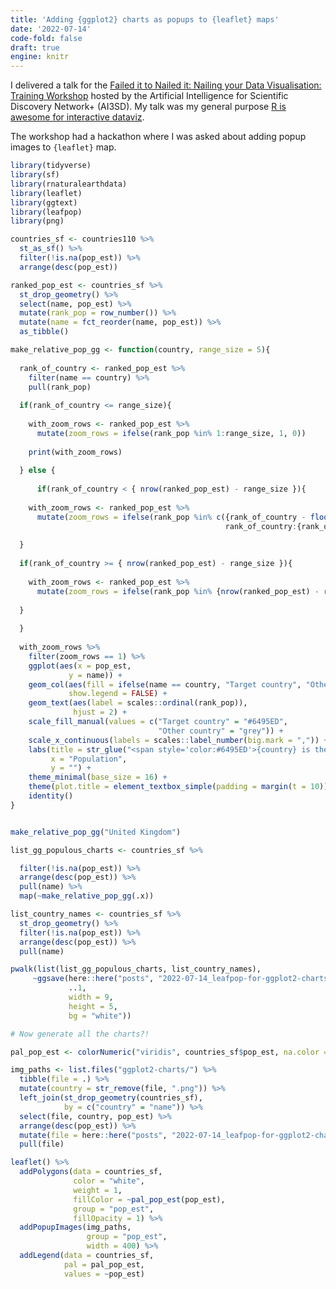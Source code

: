 ```yaml
---
title: 'Adding {ggplot2} charts as popups to {leaflet} maps'
date: '2022-07-14'
code-fold: false
draft: true
engine: knitr
---
```


I delivered a talk for the [Failed it to Nailed it: Nailing your Data Visualisation: Training Workshop](https://www.ai4science.network/ai3sd-event/13-14-07-2022-failed-it-to-nailed-it-nailing-your-data-visualisation-hands-on-workshop/) hosted by the Artificial Intelligence for Scientific Discovery Network+ (AI3SD). My talk was my general purpose [R is awesome for interactive dataviz](https://github.com/charliejhadley/talk_2022-07-13_ai3d-interactive-dataviz-with-r).

The workshop had a hackathon where I was asked about adding popup images to `{leaflet}` map.

```r
library(tidyverse)
library(sf)
library(rnaturalearthdata)
library(leaflet)
library(ggtext)
library(leafpop)
library(png)

countries_sf <- countries110 %>% 
  st_as_sf() %>% 
  filter(!is.na(pop_est)) %>% 
  arrange(desc(pop_est))

ranked_pop_est <- countries_sf %>% 
  st_drop_geometry() %>% 
  select(name, pop_est) %>% 
  mutate(rank_pop = row_number()) %>% 
  mutate(name = fct_reorder(name, pop_est)) %>% 
  as_tibble()

make_relative_pop_gg <- function(country, range_size = 5){
  
  rank_of_country <- ranked_pop_est %>% 
    filter(name == country) %>% 
    pull(rank_pop)
 
  if(rank_of_country <= range_size){
    
    with_zoom_rows <- ranked_pop_est %>% 
      mutate(zoom_rows = ifelse(rank_pop %in% 1:range_size, 1, 0))
    
    print(with_zoom_rows)
    
  } else {
    
      if(rank_of_country < { nrow(ranked_pop_est) - range_size }){
    
    with_zoom_rows <- ranked_pop_est %>% 
      mutate(zoom_rows = ifelse(rank_pop %in% c({rank_of_country - floor(range_size / 2)}:rank_of_country,
                                                rank_of_country:{rank_of_country + floor(range_size / 2)}), 1, 0))
    
  }
  
  if(rank_of_country >= { nrow(ranked_pop_est) - range_size }){
    
    with_zoom_rows <- ranked_pop_est %>% 
      mutate(zoom_rows = ifelse(rank_pop %in% {nrow(ranked_pop_est) - range_size + 1}:nrow(ranked_pop_est), 1, 0))
    
  } 
    
  }
  
  with_zoom_rows %>% 
    filter(zoom_rows == 1) %>% 
    ggplot(aes(x = pop_est,
             y = name)) +
    geom_col(aes(fill = ifelse(name == country, "Target country", "Other country")),
             show.legend = FALSE) +
    geom_text(aes(label = scales::ordinal(rank_pop)),
              hjust = 2) +
    scale_fill_manual(values = c("Target country" = "#6495ED",
                                 "Other country" = "grey")) +
    scale_x_continuous(labels = scales::label_number(big.mark = ",")) +
    labs(title = str_glue("<span style='color:#6495ED'>{country} is the {scales::label_ordinal()(rank_of_country)}</span> most populous country in the world"),
         x = "Population",
         y = "") +
    theme_minimal(base_size = 16) +
    theme(plot.title = element_textbox_simple(padding = margin(t = 10))) %>%
    identity()
}


make_relative_pop_gg("United Kingdom") 
```

```r
list_gg_populous_charts <- countries_sf %>%

  filter(!is.na(pop_est)) %>% 
  arrange(desc(pop_est)) %>% 
  pull(name) %>% 
  map(~make_relative_pop_gg(.x))

list_country_names <- countries_sf %>%
  st_drop_geometry() %>% 
  filter(!is.na(pop_est)) %>% 
  arrange(desc(pop_est)) %>% 
  pull(name)

pwalk(list(list_gg_populous_charts, list_country_names),
     ~ggsave(here::here("posts", "2022-07-14_leafpop-for-ggplot2-charts-in-leaflet-popups", "ggplot2-charts", str_glue("{..2}.png")),
             ..1,
             width = 9,
             height = 5,
             bg = "white"))
```

```r
# Now generate all the charts?!

pal_pop_est <- colorNumeric("viridis", countries_sf$pop_est, na.color = "pink")

img_paths <- list.files("ggplot2-charts/") %>% 
  tibble(file = .) %>% 
  mutate(country = str_remove(file, ".png")) %>% 
  left_join(st_drop_geometry(countries_sf),
            by = c("country" = "name")) %>% 
  select(file, country, pop_est) %>% 
  arrange(desc(pop_est)) %>% 
  mutate(file = here::here("posts", "2022-07-14_leafpop-for-ggplot2-charts-in-leaflet-popups", "ggplot2-charts", str_glue("{file}"))) %>% 
  pull(file)

leaflet() %>% 
  addPolygons(data = countries_sf,
              color = "white",
              weight = 1,
              fillColor = ~pal_pop_est(pop_est),
              group = "pop_est",
              fillOpacity = 1) %>% 
  addPopupImages(img_paths,
                 group = "pop_est",
                 width = 400) %>% 
  addLegend(data = countries_sf,
            pal = pal_pop_est,
            values = ~pop_est)
```




